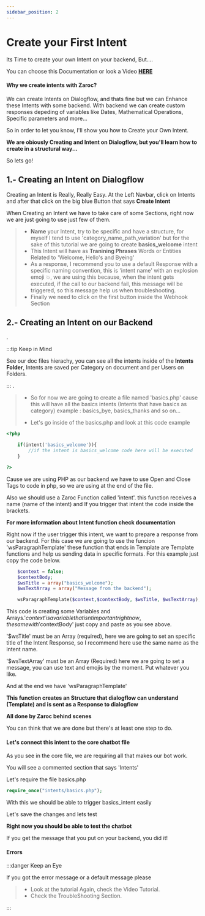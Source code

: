 ```yaml
---
sidebar_position: 2
---
```


# Create your First Intent

Its Time to create your own Intent on your backend, But....

You can choose this Documentation or look a Video [**HERE**](https://google.com)

#### Why we create intents with Zaroc?

We can create Intents on Dialogflow, and thats fine but we can Enhance these Intents with some backend. With backend we can create custom responses depeding of variables like Dates, Mathematical Operations, Specific parameters and more...

So in order to let you know, I'll show you how to Create your Own Intent.

**We are obiously Creating and Intent on Dialogflow, but you'll learn how to create in a structural way...**

So lets go!

## 1.- Creating an Intent on Dialogflow

Creating an Intent is Really, Really Easy. At the Left Navbar, click on Intents and after that click on the big blue Button that says **Create Intent**

When Creating an Intent we have to take care of some Sections, right now we are just going to use just few of them.

> - **Name** your Intent, try to be specific and have a structure, for myself I tend to use 'category_name_path_variation' but for the sake of this tutorial we are going to create **basics_welcome** intent
> - This Intent will have as **Tranining Phrases** Words or Entities Related to 'Welcome, Hello's and Byeing'
> - As a response, I recommend you to use a default Response with a specific naming convention, this is 'intent name' with an explosion emoji 💥, we are using this because, when the intent gets executed, if the call to our backend fail, this message will be triggered, so this message help us when troubleshooting.
> - Finally we need to click on the first button inside the Webhook Section

## 2.- Creating an Intent on our Backend

.

:::tip Keep in Mind

See our doc files hierachy, you can see all the intents inside of the **Intents Folder**, Intents are saved per Category on document and per Users on Folders.

:::
.

> - So for now we are going to create a file named 'basics.php' cause this will have all the basics intents (Intents that have basics as category) example : basics_bye, basics_thanks and so on...
>
> - Let's go inside of the basics.php and look at this code example

```php
<?php

    if(intent('basics_welcome')){
        //if the intent is basics_welcome code here will be executed
    }

?>
```

Cause we are using PHP as our backend we have to use Open and Close Tags to code in php, so we are using **<?php** at the begin and **?>** at the end of the file.

Also we should use a Zaroc Function called 'intent'.
this function receives a name (name of the intent) and If you trigger that intent the code inside the brackets.

**For more information about Intent function check documentation**

Right now if the user trigger this intent, we want to prepare a response from our backend. For this case we are going to use the funcion 'wsParagraphTemplate' these function that ends in Template are Template functions and help us sending data in specific formats. For this example just copy the code below.

```php
    $context = false;
    $contextBody;
    $wsTitle = array("basics_welcome");
    $wsTextArray = array("Message from the backend");

    wsParagraphTemplate($context,$contextBody, $wsTitle, $wsTextArray);
```

This code is creating some Variables and Arrays.'$context' is a variable that isnt important right now, the same with '$contextBody' just copy and paste as you see above.

'$wsTitle' must be an Array (required), here we are going to set an specific title of the Intent Response, so I recommend here use the same name as the intent name.

'$wsTextArray' must be an Array (Required) here we are going to set a message, you can use text and emojis by the moment. Put whatever you like.

And at the end we have 'wsParagraphTemplate'

**This function creates an Structure that dialogflow can understand (Template) and is sent as a Response to dialogflow**

**All done by Zaroc behind scenes**

You can think that we are done but there's at least one step to do.

#### Let's connect this intent to the core chatbot file

As you see in the core file, we are requiring all that makes our bot work.

You will see a commented section that says 'Intents'

Let's require the file basics.php

```php
require_once("intents/basics.php");
```

With this we should be able to trigger basics_intent easily

Let's save the changes and lets test

**Right now you should be able to test the chatbot**

If you get the message that you put on your backend, you did it!

#### Errors

:::danger Keep an Eye

If you got the error message or a default message please

> - Look at the tutorial Again, check the Video Tutorial.
> - Check the TroubleShooting Section.

:::
